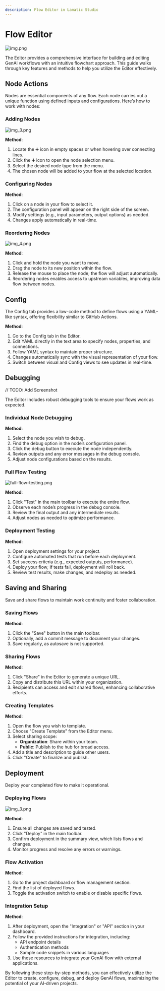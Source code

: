 ```yaml
---
description: Flow Editor in Lamatic Studio
---
```

# Flow Editor

![img.png](./img.png)

The Editor provides a comprehensive interface for building and editing GenAI workflows with an intuitive flowchart approach. This guide walks through key features and methods to help you utilize the Editor effectively.

## Node Actions

Nodes are essential components of any flow. Each node carries out a unique function using defined inputs and configurations. Here’s how to work with nodes:

### Adding Nodes
![img_3.png](./img_3.png)

**Method**:
1. Locate the ➕ icon in empty spaces or when hovering over connecting lines.
2. Click the ➕ icon to open the node selection menu.
3. Select the desired node type from the menu.
4. The chosen node will be added to your flow at the selected location.

### Configuring Nodes

**Method**:
1. Click on a node in your flow to select it.
2. The configuration panel will appear on the right side of the screen.
3. Modify settings (e.g., input parameters, output options) as needed.
4. Changes apply automatically in real-time.

### Reordering Nodes
![img_4.png](./img_4.png)

**Method**:
1. Click and hold the node you want to move.
2. Drag the node to its new position within the flow.
3. Release the mouse to place the node; the flow will adjust automatically.
4. Reordering nodes enables access to upstream variables, improving data flow between nodes.

## Config

The Config tab provides a low-code method to define flows using a YAML-like syntax, offering flexibility similar to GitHub Actions.

**Method**:
1. Go to the Config tab in the Editor.
2. Edit YAML directly in the text area to specify nodes, properties, and connections.
3. Follow YAML syntax to maintain proper structure.
4. Changes automatically sync with the visual representation of your flow.
5. Switch between visual and Config views to see updates in real-time.

## Debugging
// TODO: Add Screenshot

The Editor includes robust debugging tools to ensure your flows work as expected.

### Individual Node Debugging

**Method**:
1. Select the node you wish to debug.
2. Find the debug option in the node’s configuration panel.
3. Click the debug button to execute the node independently.
4. Review outputs and any error messages in the debug console.
5. Adjust node configurations based on the results.

### Full Flow Testing
![full-flow-testing.png](./full-flow-testing.png)

**Method**:
1. Click "Test" in the main toolbar to execute the entire flow.
2. Observe each node’s progress in the debug console.
3. Review the final output and any intermediate results.
4. Adjust nodes as needed to optimize performance.

### Deployment Testing

**Method**:
1. Open deployment settings for your project.
2. Configure automated tests that run before each deployment.
3. Set success criteria (e.g., expected outputs, performance).
4. Deploy your flow; if tests fail, deployment will roll back.
5. Review test results, make changes, and redeploy as needed.

## Saving and Sharing

Save and share flows to maintain work continuity and foster collaboration.

### Saving Flows

**Method**:
1. Click the "Save" button in the main toolbar.
2. Optionally, add a commit message to document your changes.
3. Save regularly, as autosave is not supported.

### Sharing Flows

**Method**:
1. Click "Share" in the Editor to generate a unique URL.
2. Copy and distribute this URL within your organization.
3. Recipients can access and edit shared flows, enhancing collaborative efforts.

### Creating Templates

**Method**:
1. Open the flow you wish to template.
2. Choose "Create Template" from the Editor menu.
3. Select sharing scope:
    - **Organization**: Share within your team.
    - **Public**: Publish to the hub for broad access.
4. Add a title and description to guide other users.
5. Click "Create" to finalize and publish.

## Deployment

Deploy your completed flow to make it operational.

### Deploying Flows

![img_3.png](./img/deploy.png)

**Method**:
1. Ensure all changes are saved and tested.
2. Click "Deploy" in the main toolbar.
3. Confirm deployment in the summary view, which lists flows and changes.
4. Monitor progress and resolve any errors or warnings.

### Flow Activation

**Method**:
1. Go to the project dashboard or flow management section.
2. Find the list of deployed flows.
3. Toggle the activation switch to enable or disable specific flows.

### Integration Setup

**Method**:
1. After deployment, open the "Integration" or "API" section in your dashboard.
2. Follow the provided instructions for integration, including:
    - API endpoint details
    - Authentication methods
    - Sample code snippets in various languages
3. Use these resources to integrate your GenAI flow with external applications.

By following these step-by-step methods, you can effectively utilize the Editor to create, configure, debug, and deploy GenAI flows, maximizing the potential of your AI-driven projects.